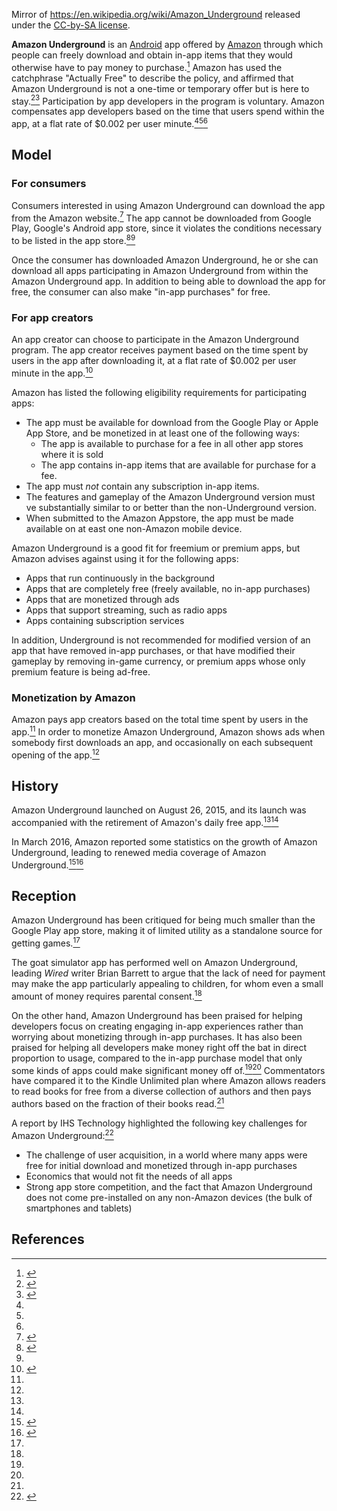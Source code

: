 Mirror of https://en.wikipedia.org/wiki/Amazon_Underground released under the [https://creativecommons.org/licenses/by-sa/4.0/ CC-by-SA license].

'''Amazon Underground''' is an [[Android]] app offered by [[Amazon.com|Amazon]] through which people can freely download and obtain in-app items that they would otherwise have to pay money to purchase.<ref name=amazon-developer-front-page>{{cite web|url = https://developer.amazon.com/public/solutions/underground|title = What's New with Amazon Underground?|publisher = [[Amazon.com]]|accessdate = April 26, 2016}}</ref> Amazon has used the catchphrase "Actually Free" to describe the policy, and affirmed that Amazon Underground is not a one-time or temporary offer but is here to stay.<ref name=pcmag>{{cite web|url = http://www.pcmag.com/article2/0,2817,2490149,00.asp|title = Amazon Underground Offers Apps That Are 'Actually Free'|last = Moscaritolo|first = Angela|date = August 26, 2015|accessdate = April 26, 2016|publisher = ''[[PCMag]]''}}</ref><ref name=wired-launch>{{cite web|url = http://www.wired.com/2015/08/amazon-underground-in-app-payment/|title = Has Amazon Cracked the Problem With In-App Payments?|last = Barrett|first = Brian|date = August 29, 2015|accesdate = April 26, 2016|publisher = ''[[Wired Magazine]]''}}</ref> Participation by app developers in the program is voluntary. Amazon compensates app developers based on the time that users spend within the app, at a flat rate of $0.002 per user minute.<ref name=pcmag/><ref name=wired-launch/><ref name=inquisitr/>

== Model ==

=== For consumers ===

Consumers interested in using Amazon Underground can download the app from the Amazon website.<ref>{{cite web|url = http://www.amazon.com/Amazon-com-Amazon-Underground/dp/B004GJDQT8|title = Amazon Underground|publisher = [[Amazon.com]]|accessdate = April 26, 2016}}</ref> The app cannot be downloaded from Google Play, Google's Android app store, since it violates the conditions necessary to be listed in the app store.<ref name=pcadvisor>{{cite web|url = http://www.pcadvisor.co.uk/how-to/google-android/how-get-genuinely-free-android-apps-free-android-games-3623997/|title = How to get genuinely free Android apps and free Android games|last = Brewis|first = Marie|date = August 27, 2015|accessdate = April 26, 2016|publisher = PC Advisor}}</ref><ref name=inquisitr/>

Once the consumer has downloaded Amazon Underground, he or she can download all apps participating in Amazon Underground from within the Amazon Underground app. In addition to being able to download the app for free, the consumer can also make "in-app purchases" for free.

=== For app creators ===

An app creator can choose to participate in the Amazon Underground program. The app creator receives payment based on the time spent by users in the app after downloading it, at a flat rate of $0.002 per user minute in the app.<ref name=understanding-amazon-underground>{{cite web|url = https://developer.amazon.com/public/solutions/underground/docs/understanding-amazon-underground|title = Understanding Amazon Underground|accessdate = April 26, 2016|publisher = [[Amazon.com]]}}</ref>

Amazon has listed the following eligibility requirements for participating apps:

* The app must be available for download from the Google Play or Apple App Store, and be monetized in at least one of the following ways:
** The app is available to purchase for a fee in all other app stores where it is sold
** The app contains in-app items that are available for purchase for a fee.
* The app must ''not'' contain any subscription in-app items.
* The features and gameplay of the Amazon Underground version must ve substantially similar to or better than the non-Underground version.
* When submitted to the Amazon Appstore, the app must be made available on at east one non-Amazon mobile device.

Amazon Underground is a good fit for freemium or premium apps, but Amazon advises against using it for the following apps:

* Apps that run continuously in the background
* Apps that are completely free (freely available, no in-app purchases)
* Apps that are monetized through ads
* Apps that support streaming, such as radio apps
* Apps containing subscription services

In addition, Underground is not recommended for modified version of an app that have removed in-app purchases, or that have modified their gameplay by removing in-game currency, or premium apps whose only premium feature is being ad-free.

=== Monetization by Amazon ===

Amazon pays app creators based on the total time spent by users in the app.<ref name=wired-launch/> In order to monetize Amazon Underground, Amazon shows ads when somebody first downloads an app, and occasionally on each subsequent opening of the app.<ref name=understanding-amazon-underground/>

== History ==

Amazon Underground launched on August 26, 2015, and its launch was accompanied with the retirement of Amazon's daily free app.<ref name=wired-launch/><ref name=pcmag/>

In March 2016, Amazon reported some statistics on the growth of Amazon Underground, leading to renewed media coverage of Amazon Underground.<ref name=wired-growth>{{cite web|url = Amazon Underground, a New Kind of App Store, Is Blowin’ Up|last = Barrett|first = Brian|date = April 9, 2016|accessdate = April 26, 2016|publisher = ''[[Wired Magazine]]''}}</ref><ref name=inquisitr>{{cite web|url = http://www.inquisitr.com/2892375/will-amazon-underground-change-the-revenue-model-for-app-developers/|title = Will Amazon Underground Change Revenue Model for Developers?|last = Lowery|first = Victoria|date = March 15, 2016|accessdate = April 26, 2016|publisher = [[Inquisitr]]}}</ref>

== Reception ==

Amazon Underground has been critiqued for being much smaller than the Google Play app store, making it of limited utility as a standalone source for getting games.<ref name=wired-growth/>

The goat simulator app has performed well on Amazon Underground, leading ''Wired'' writer Brian Barrett to argue that the lack of need for payment may make the app particularly appealing to children, for whom even a small amount of money requires parental consent.<ref name=wired-growth/>

On the other hand, Amazon Underground has been praised for helping developers focus on creating engaging in-app experiences rather than worrying about monetizing through in-app purchases. It has also been praised for helping all developers make money right off the bat in direct proportion to usage, compared to the in-app purchase model that only some kinds of apps could make significant money off of.<ref name=wired-launch/><ref name=inquisitr/> Commentators have compared it to the Kindle Unlimited plan where Amazon allows readers to read books for free from a diverse collection of authors and then pays authors based on the fraction of their books read.<ref name=inquisitr/>

A report by IHS Technology highlighted the following key challenges for Amazon Underground:<ref name=ihs>{{cite web|url = https://technology.ihs.com/550085/amazon-underground-innovates-with-free-apps-but-faces-challenges|title = Amazon Underground innovates with free apps but faces challenges|last = Kent|first = Jack|date = October 7, 2015|accessdate = April 26, 2016|publisher = IHS Technology}}</ref>

* The challenge of user acquisition, in a world where many apps were free for initial download and monetized through in-app purchases
* Economics that would not fit the needs of all apps
* Strong app store competition, and the fact that Amazon Underground does not come pre-installed on any non-Amazon devices (the bulk of smartphones and tablets)


== References ==

{{reflist}}
